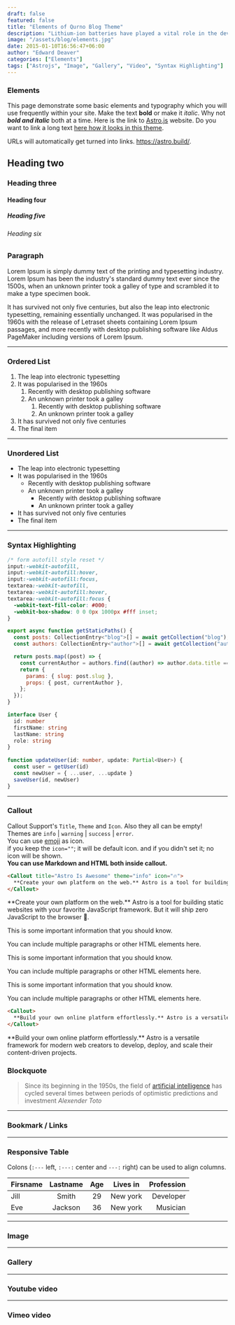 ```yaml
---
draft: false
featured: false
title: "Elements of Qurno Blog Theme"
description: "Lithium-ion batteries have played a vital role in the development of electric vehicles and we love them for that. But at the same time, lithium is expensive to produce, unstable in high temperatures, and a finite resource whose mining often comes with supply chain problems."
image: "/assets/blog/elements.jpg"
date: 2015-01-10T16:56:47+06:00
author: "Edward Deaver"
categories: ["Elements"]
tags: ["Astrojs", "Image", "Gallery", "Video", "Syntax Highlighting"]
---
```


### Elements

This page demonstrate some basic elements and typography which you will use frequently within your site. Make the text **bold** or make it *italic*. Why not **_bold and italic_** both at a time. Here is the link to [Astro.js](https://astro.build/) website. Do you want to link a long text [here how it looks in this theme](https://astro.build/).

URLs will automatically get turned into links. https://astro.build/.

## Heading two
### Heading three
#### Heading four
##### Heading five
###### Heading six

### Paragraph

Lorem Ipsum is simply dummy text of the printing and typesetting industry. Lorem Ipsum has been the industry's standard dummy text ever since the 1500s, when an unknown printer took a galley of type and scrambled it to make a type specimen book.

It has survived not only five centuries, but also the leap into electronic typesetting, remaining essentially unchanged. It was popularised in the 1960s with the release of Letraset sheets containing Lorem Ipsum passages, and more recently with desktop publishing software like Aldus PageMaker including versions of Lorem Ipsum.

<hr/>

### Ordered List

1. The leap into electronic typesetting
1. It was popularised in the 1960s
    1. Recently with desktop publishing software
    1. An unknown printer took a galley
        1. Recently with desktop publishing software
        1. An unknown printer took a galley
1. It has survived not only five centuries
1. The final item

<hr/>

### Unordered List

* The leap into electronic typesetting
* It was popularised in the 1960s
    * Recently with desktop publishing software
    * An unknown printer took a galley
        * Recently with desktop publishing software
        * An unknown printer took a galley
* It has survived not only five centuries
* The final item

<hr/>

### Syntax Highlighting

```css title="style.scss"
/* form autofill style reset */
input:-webkit-autofill,
input:-webkit-autofill:hover, 
input:-webkit-autofill:focus,
textarea:-webkit-autofill,
textarea:-webkit-autofill:hover,
textarea:-webkit-autofill:focus {
  -webkit-text-fill-color: #000;
  -webkit-box-shadow: 0 0 0px 1000px #fff inset;
}
```

```javascript title="[...slug].astro"
export async function getStaticPaths() {
  const posts: CollectionEntry<"blog">[] = await getCollection("blog");
  const authors: CollectionEntry<"author">[] = await getCollection("author");

  return posts.map((post) => {
    const currentAuthor = authors.find((author) => author.data.title === post.data.author);
    return {
      params: { slug: post.slug },
      props: { post, currentAuthor },
    };
  });
}
```

```typescript
interface User {
  id: number
  firstName: string
  lastName: string
  role: string
}
 
function updateUser(id: number, update: Partial<User>) {
  const user = getUser(id)
  const newUser = { ...user, ...update }
  saveUser(id, newUser)
}
```

<hr/>

### Callout

Callout Support's `Title`, `Theme` and `Icon`. Also they all can be empty! <br/>
Themes are `info` | `warning` | `success` | `error`. <br/>
You can use <a href="https://emojipedia.org/" target="_blank" rel="noopener noreferrer">emoji</a> as icon. <br/> if you keep the `icon=""`; it will be default icon. and if you didn't set it; no icon will be shown. <br/>
**You can use Markdown and HTML both inside callout.**

```html
<Callout title="Astro Is Awesome" theme="info" icon="🔥">
  **Create your own platform on the web.** Astro is a tool for building static websites with your favorite JS framework. But it will ship zero JavaScript to the browser 🤯.
</Callout>
```

<Callout title="Astro Is Awesome" theme="info" icon="🔥">
  **Create your own platform on the web.** Astro is a tool for building static websites with your favorite JavaScript framework. But it will ship zero JavaScript to the browser 🤯.
</Callout>

<Callout title="This can't be done" theme="warning" icon="">
  <p>This is some important information that you should know.</p>
  <p>You can include multiple paragraphs or other HTML elements here.</p>
</Callout>

<Callout title="Successful result" theme="success" icon="">
  <p>This is some important information that you should know.</p>
  <p>You can include multiple paragraphs or other HTML elements here.</p>
</Callout>

<Callout title="No resources left" theme="error" icon="">
  <p>This is some important information that you should know.</p>
  <p>You can include multiple paragraphs or other HTML elements here.</p>
</Callout>

```html
<Callout>
  **Build your own online platform effortlessly.** Astro is a versatile framework for modern web creators to develop, deploy, and scale their content-driven projects.
</Callout>
```

<Callout>
  **Build your own online platform effortlessly.** Astro is a versatile framework for modern web creators to develop, deploy, and scale their content-driven projects.
</Callout>

### Blockquote

> Since its beginning in the 1950s, the field of [artificial intelligence](#) has cycled several times between periods of optimistic predictions and investment
<cite>Alexender Toto</cite>

<hr/>

### Bookmark / Links

<LinkPreview id="https://astro.build/blog/welcome-world/" />
<LinkPreview id="https://astro.build/" />

<hr/>

### Responsive Table

Colons (`:---` left, `:---:` center and `---:` right) can be used to align columns.

<div class="responsive-table">

| Firsname | Lastname   | Age | Lives in     | Profession  |
| -------- | :--------: | :---: | :--------: | ----------: |
| Jill     | Smith      | 29  | New york     | Developer   |
| Eve      | Jackson    | 36  | New york     | Musician    |

</div>

<hr/>

### Image

<AstroImage
  src="/assets/blog/elements.jpg"
  alt="qurno astrojs blog theme"
  width={970}
  height={500}
  caption="Photo by [Nguyen Dang Hoang Nhu](https://unsplash.com/@nguyendhn) / [Unsplash](https://unsplash.com/)"
/>

<hr/>

### Gallery
<div class="gallery">
  <AstroImage src="/assets/blog/01.jpg" alt="qurno astrojs blog theme" width={970} height={500} />
  <AstroImage src="/assets/blog/02.jpg" alt="qurno astrojs blog theme" width={970} height={500} />
  <AstroImage src="/assets/blog/03.jpg" alt="qurno astrojs blog theme" width={970} height={500} />
  <AstroImage src="/assets/blog/04.jpg" alt="qurno astrojs blog theme" width={970} height={500} />
  <AstroImage src="/assets/blog/05.jpg" alt="qurno astrojs blog theme" width={970} height={500} />
  <AstroImage src="/assets/blog/06.jpg" alt="qurno astrojs blog theme" width={970} height={500} />
</div>

<hr/>

### Youtube video

<YouTube id="dsTXcSeAZq8" />

<hr/>

### Vimeo video

<Vimeo id="341490793" />